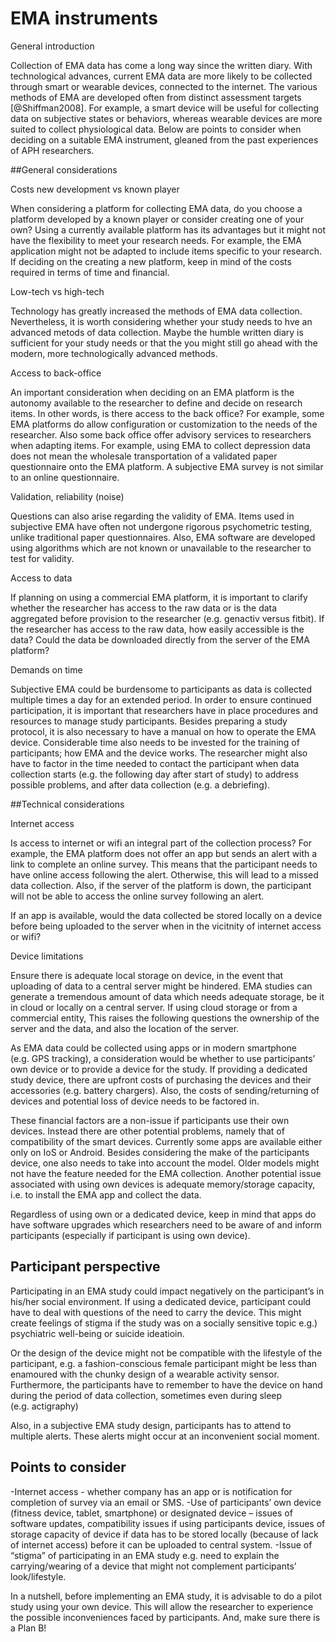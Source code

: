# EMA instruments {#instruments}

General introduction

Collection of EMA data has come a long way since the written diary. With technological advances, current EMA data are more likely to be collected through smart or wearable devices, connected to the internet. The various methods of EMA are developed often from distinct assessment targets [@Shiffman2008]. For example, a smart device will be useful for collecting data on subjective states or behaviors, whereas wearable devices are more suited to collect physiological data. Below are points to consider when deciding on a suitable EMA instrument, gleaned from the past experiences of APH researchers.

##General considerations 

Costs new development vs known player

When considering a platform for collecting EMA data, do you choose a platform developed by a known player or consider creating one of your own? Using a currently available platform has its advantages but it might not have the flexibility to meet your research needs. For example, the EMA application might not be adapted to include items specific to your research. If deciding on the creating a new platform, keep in mind of the costs required in terms of time and financial. 


Low-tech vs high-tech

Technology has greatly increased the methods of EMA data collection. Nevertheless, it is worth considering whether your study needs to hve an advanced metods of data collection. Maybe the humble written diary is sufficient for your study needs or that the you might still go ahead with the modern, more technologically advanced methods.    


Access to back-office 

An important consideration when deciding on an EMA platform is the autonomy available to the researcher to define and decide on research items. In other words, is there access to the back office? For example, some EMA platforms do allow configuration or customization to the needs of the researcher. Also some back office offer advisory services to researchers when adapting items. For example, using EMA to collect depression data does not mean the wholesale transportation of a validated paper questionnaire onto the EMA platform. A subjective EMA survey is not similar to an online questionnaire.


Validation, reliability (noise)

Questions can also arise regarding the validity of EMA. Items used in subjective EMA have often not undergone rigorous psychometric testing, unlike traditional paper questionnaires. Also, EMA software are developed using algorithms which are not known or unavailable to the researcher to test for validity.


Access to data

If planning on using a commercial EMA platform, it is important to clarify whether the researcher has access to the raw data or is the data aggregated before provision to the researcher (e.g. genactiv versus fitbit). If the researcher has access to the raw data, how easily accessible is the data? Could the data be downloaded directly from the server of the EMA platform?


Demands on time     

Subjective EMA could be burdensome to participants as data is collected multiple times a day for an extended period. In order to ensure continued participation, it is important that researchers have in place procedures and resources to manage study participants. Besides preparing a study protocol, it is also necessary to have a manual on how to operate the EMA device. Considerable time also needs to be invested for the training of participants; how EMA and the device works. The researcher might also have to factor in the time needed to contact the participant when data collection starts (e.g. the following day after start of study) to address possible problems, and after data collection (e.g. a debriefing).  


##Technical considerations

Internet access

Is access to internet or wifi an integral part of the collection process? For example, the EMA platform does not offer an app but sends an alert with a link to complete an online survey. This means that the participant needs to have online access following the alert. Otherwise, this will lead to a missed data collection. Also, if the server of the platform is down, the participant will not be able to access the online survey following an alert. 

If an app is available, would the data collected be stored locally on a device before being uploaded to the server when in the vicitnity of internet access or wifi?  


Device limitations

Ensure there is adequate local storage on device, in the event that uploading of data to a central server might be hindered. EMA studies can generate a tremendous amount of data which needs adequate storage, be it in cloud or locally on a central server. If using cloud storage or from a commercial entity, This raises the following questions the ownership of the server and the data, and also the location of the server.     

As EMA data could be collected using apps or in modern smartphone (e.g. GPS tracking), a consideration would be whether to use participants' own device or to provide a device for the study. If providing a dedicated study device, there are upfront costs of purchasing the devices and their accessories (e.g. battery chargers). Also, the costs of sending/returning of devices and potential loss of device needs to be factored in. 

These financial factors are a non-issue if participants use their own devices. Instead there are other potential problems, namely that of compatibility of the smart devices. Currently some apps are available either only on IoS or Android. Besides considering the make of the participants device, one also needs to take into account the model. Older models might not have the feature needed for the EMA collection. Another potential issue associated with using own devices is  adequate memory/storage capacity, i.e. to install the EMA app and collect the data.         

Regardless of using own or a dedicated device, keep in mind that apps do have software upgrades which researchers need to be aware of and inform participants (especially if participant is using own device).


## Participant perspective

Participating in an EMA study could impact negatively on the participant's in his/her social environment. If using a dedicated device, participant could have to deal with questions of the need to carry the device. This might create feelings of stigma if the study was on a socially sensitive topic e.g.) psychiatric well-being or suicide ideatioin. 

Or the design of the device might not be compatible with the lifestyle of the participant, e.g. a fashion-conscious female participant might be less than enamoured with the chunky design of a wearable activity sensor. Furthermore, the participants have to remember to have the device on hand during the period of data collection, sometimes even during sleep (e.g. actigraphy)

Also, in a subjective EMA study design, participants has to attend to multiple alerts. These alerts might occur at an inconvenient social moment.  


## Points to consider

-Internet access 
- whether company has an app or is notification for completion of survey via an email or SMS.
-Use of participants’ own device (fitness device, tablet, smartphone) or designated device 
– issues of software updates, compatibility issues if using participants device, issues of storage capacity of device if data has to be stored locally (because of lack of internet access) before it can be uploaded to central system.
-Issue of “stigma” of participating in an EMA study e.g. need to explain the carrying/wearing of a device that might not complement participants’ look/lifestyle.


In a nutshell, before implementing an EMA study, it is advisable to do a pilot study using your own device. This will allow the researcher to experience the possible inconveniences faced by participants. And, make sure there is a Plan B!


